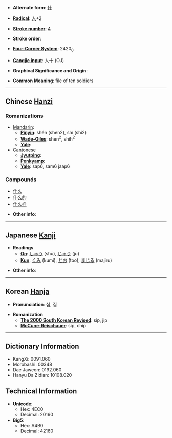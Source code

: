 * '''Alternate form''': [[什]]

* '''[[Wiktionary:Chinese radical index| Radical]]''': [[Wiktionary:Chinese radical index 人|人]]+2

* '''[[Wiktionary:Chinese total strokes index|Stroke number]]''': [[Wiktionary:Chinese total strokes index 4|4]]

* '''Stroke order''': 

* '''[[Wiktionary:Chinese four corner index|Four-Corner System]]''': 2420<sub>0</sub>

* '''[[Wiktionary:Chinese Cangjie index|Cangjie input]]''': 人十 (OJ)

* '''Graphical Significance and Origin''': 

* '''Common Meaning''': file of ten soldiers

----

== Chinese [[Hanzi]] ==

===Romanizations===
* [[Mandarin]]:
** '''[[Pinyin]]''': shén (shen2), shí (shi2)
** '''[[Wade-Giles]]''': shen<sup>2</sup>, shih<sup>2</sup>
** '''[[Yale]]''': 
*[[Cantonese]]
**'''[[Jyutping]]''':
**'''[[Penkyamp]]''': 
**'''[[Yale]]''': sap6, sam6 jaap6

===Compounds===
*[[什么]]
*[[什么的]]
*[[什么样]]

* '''Other info''': 

----

== Japanese [[Kanji]] ==

* '''Readings'''
** '''[[On]]''': [[しゅう]] (shū), [[じゅう]] (jū)
** '''[[Kun]]''': [[くみ]] (kumi), [[とお]] (too), [[まじる]] (majiru)

* '''Other info''':  

----

== Korean [[Hanja]] ==

* '''Pronunciation''': 십, 집

* '''Romanization'''
** '''[[The 2000 South Korean Revised Romanization|The 2000 South Korean Revised]]''': sip, jip
** '''[[McCune-Reischauer]]''': sip, chip

----

== Dictionary Information ==

* KangXi: 0091.060
* Morobashi: 00348
* Dae Jaweon: 0192.060
* Hanyu Da Zidian: 10108.020

== Technical Information ==

* '''Unicode''':
** Hex: 4EC0
** Decimal: 20160
* '''Big5''':
** Hex: A4B0
** Decimal: 42160